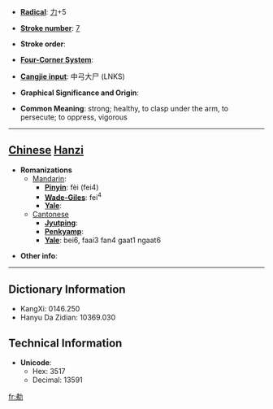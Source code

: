 * '''[[Wiktionary:Chinese radical index| Radical]]''': [[Wiktionary:Chinese radical index 力|力]]+5

* '''[[Wiktionary:Chinese total strokes index|Stroke number]]''': [[Wiktionary:Chinese total strokes index 7|7]]

* '''Stroke order''': 

* '''[[Wiktionary:Chinese four corner index|Four-Corner System]]''': 

* '''[[Wiktionary:Chinese Cangjie index|Cangjie input]]''': 中弓大尸 (LNKS)

* '''Graphical Significance and Origin''': 

* '''Common Meaning''': strong; healthy, to clasp under the arm, to persecute; to oppress, vigorous

----

== [[Chinese]] [[Hanzi]] ==

* '''Romanizations'''
** [[Mandarin]]:
*** '''[[Pinyin]]''': fèi (fei4)
*** '''[[Wade-Giles]]''': fei<sup>4</sup>
*** '''[[Yale]]''': 
**[[Cantonese]]
***'''[[Jyutping]]''':
***'''[[Penkyamp]]''': 
***'''[[Yale]]''': bei6, faai3 fan4 gaat1 ngaat6

* '''Other info''': 

----

== Dictionary Information ==

* KangXi: 0146.250
* Hanyu Da Zidian: 10369.030

== Technical Information ==

* '''Unicode''':
** Hex: 3517
** Decimal: 13591

[[fr:㔗]]